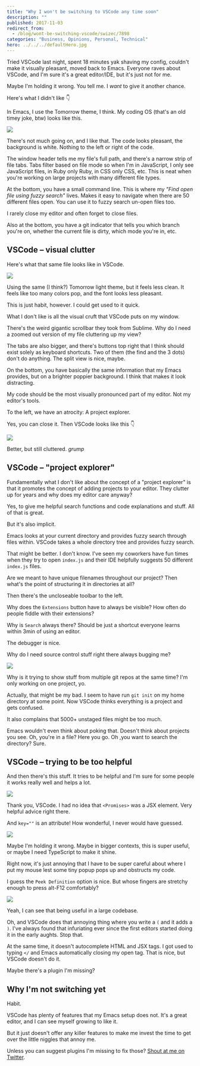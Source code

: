 ```yaml
---
title: "Why I won't be switching to VSCode any time soon"
description: ""
published: 2017-11-03
redirect_from:
  - /blog/wont-be-switching-vscode/swizec/7898
categories: "Business, Opinions, Personal, Technical"
hero: ../../../defaultHero.jpg
---
```


Tried VSCode last night, spent 18 minutes yak shaving my config, couldn't make it visually pleasant, moved back to Emacs. Everyone raves about VSCode, and I'm sure it's a great editor/IDE, but it's just not for me.

Maybe I'm holding it wrong. You tell me. I _want_ to give it another chance.

Here's what I didn't like 👇

In Emacs, I use the Tomorrow theme, I think. My coding OS (that's an old timey joke, btw) looks like this.

![](https://swizec.com/wp-content/uploads/2017/11/emacs-1.png)

There's not much going on, and I like that. The code looks pleasant, the background is white. Nothing to the left or right of the code.

The window header tells me my file's full path, and there's a narrow strip of file tabs. Tabs filter based on file mode so when I'm in JavaScript, I only see JavaScript files, in Ruby only Ruby, in CSS only CSS, etc. This is neat when you're working on large projects with many different file types.

At the bottom, you have a small command line. This is where my _"Find open file using fuzzy search"_ lives. Makes it easy to navigate when there are 50 different files open. You can use it to fuzzy search un-open files too.

I rarely close my editor and often forget to close files.

Also at the bottom, you have a git indicator that tells you which branch you're on, whether the current file is dirty, which mode you're in, etc.

## VSCode – visual clutter

Here's what that same file looks like in VSCode.

![](https://swizec.com/wp-content/uploads/2017/11/vscode-1.png)

Using the same (I think?) Tomorrow light theme, but it feels less clean. It feels like too many colors pop, and the font looks less pleasant.

This is just habit, however. I could get used to it quick.

What I don't like is all the visual cruft that VSCode puts on my window.

There's the weird gigantic scrollbar they took from Sublime. Why do I need a zoomed out version of my file cluttering up my view?

The tabs are also bigger, and there's buttons top right that I think should exist solely as keyboard shortcuts. Two of them (the find and the 3 dots) don't do anything. The split view is nice, maybe.

On the bottom, you have basically the same information that my Emacs provides, but on a brighter poppier background. I think that makes it look distracting.

My code should be the most visually pronounced part of my editor. Not my editor's tools.

To the left, we have an atrocity: A project explorer.

Yes, you can close it. Then VSCode looks like this 👇

![](https://swizec.com/wp-content/uploads/2017/11/vscode-2.png)

Better, but still cluttered. _grump_

## VSCode – "project explorer"

Fundamentally what I don't like about the concept of a "project explorer" is that it promotes the concept of adding projects to your editor. They clutter up for years and why does my editor care anyway?

Yes, to give me helpful search functions and code explanations and stuff. All of that is great.

But it's also implicit.

Emacs looks at your current directory and provides fuzzy search through files within. VSCode takes a whole directory tree and provides fuzzy search.

That might be better. I don't know. I've seen my coworkers have fun times when they try to open `index.js` and their IDE helpfully suggests 50 different `index.js` files.

Are we meant to have unique filenames throughout our project? Then what's the point of structuring it in directories at all?

Then there's the uncloseable toolbar to the left.

Why does the `Extensions` button have to always be visible? How often do people fiddle with their extensions?

Why is `Search` always there? Should be just a shortcut everyone learns within 3min of using an editor.

The debugger is nice.

Why do I need source control stuff right there always bugging me?

![](https://swizec.com/wp-content/uploads/2017/11/vscode-3.png)

Why is it trying to show stuff from multiple git repos at the same time? I'm only working on one project, yo.

Actually, that might be my bad. I seem to have run `git init` on my home directory at some point. Now VSCode thinks everything is a project and gets confused.

It also complains that 5000+ unstaged files might be too much.

Emacs wouldn't even think about poking that. Doesn't think about projects you see. Oh, you're in a file? Here you go. Oh ,you want to search the directory? Sure.

## VSCode – trying to be too helpful

And then there's this stuff. It tries to be helpful and I'm sure for some people it works really well and helps a lot.

![](https://swizec.com/wp-content/uploads/2017/11/vscode-4.png)

Thank you, VSCode. I had no idea that `<Promises>` was a JSX element. Very helpful advice right there.

And `key=""` is an attribute! How wonderful, I never would have guessed.

![](https://swizec.com/wp-content/uploads/2017/11/vscode-5.png)

Maybe I'm holding it wrong. Maybe in bigger contexts, this is super useful, or maybe I need TypeScript to make it shine.

Right now, it's just annoying that I have to be super careful about where I put my mouse lest some tiny popup pops up and obstructs my code.

I guess the `Peek Definition` option is nice. But whose fingers are stretchy enough to press alt-F12 comfortably?

![](https://swizec.com/wp-content/uploads/2017/11/vscode-6.png)

Yeah, I can see that being useful in a large codebase.

Oh, and VSCode does that annoying thing where you write a `(` and it adds a `)`. I've always found that infuriating ever since the first editors started doing it in the early aughts. Stop that.

At the same time, it doesn't autocomplete HTML and JSX tags. I got used to typing `</` and Emacs automatically closing my open tag. That is nice, but VSCode doesn't do it.

Maybe there's a plugin I'm missing?

## Why I'm not switching yet

Habit.

VSCode has plenty of features that my Emacs setup does not. It's a great editor, and I can see myself growing to like it.

But it just doesn't offer any killer features to make me invest the time to get over the little niggles that annoy me.

Unless you can suggest plugins I'm missing to fix those? [Shout at me on Twitter](<http://twitter.com/home?status=.@swizec's%20VSCode%20opinion%20is%20dumb%20because:  https://swizec.com/blog/why-i-wont-be-switching-to-vscode-any-time-soon/>).

